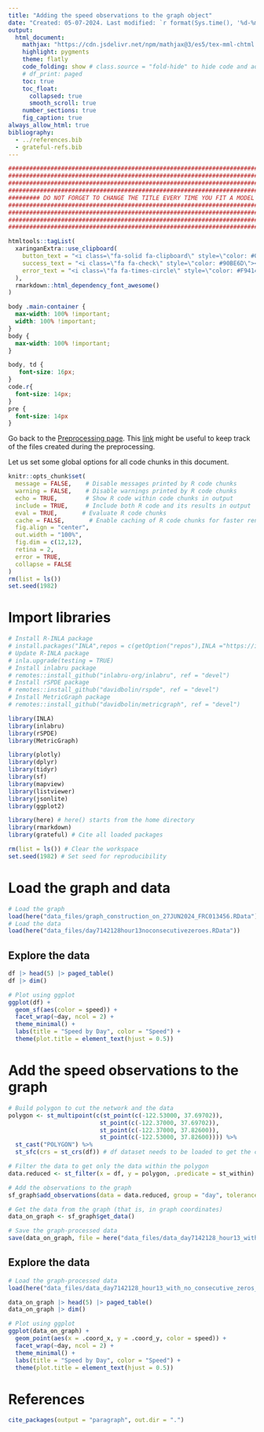```yaml
---
title: "Adding the speed observations to the graph object"
date: "Created: 05-07-2024. Last modified: `r format(Sys.time(), '%d-%m-%Y.')`"
output:
  html_document:
    mathjax: "https://cdn.jsdelivr.net/npm/mathjax@3/es5/tex-mml-chtml.js"
    highlight: pygments
    theme: flatly
    code_folding: show # class.source = "fold-hide" to hide code and add a button to show it
    # df_print: paged
    toc: true
    toc_float:
      collapsed: true
      smooth_scroll: true
    number_sections: true
    fig_caption: true
always_allow_html: true
bibliography: 
  - ../references.bib
  - grateful-refs.bib
---
```


```r
################################################################################
################################################################################
################################################################################
################################################################################
######### DO NOT FORGET TO CHANGE THE TITLE EVERY TIME YOU FIT A MODEL #########
################################################################################
################################################################################
################################################################################
################################################################################
```

```r
htmltools::tagList(
  xaringanExtra::use_clipboard(
    button_text = "<i class=\"fa-solid fa-clipboard\" style=\"color: #00008B\"></i>",
    success_text = "<i class=\"fa fa-check\" style=\"color: #90BE6D\"></i>",
    error_text = "<i class=\"fa fa-times-circle\" style=\"color: #F94144\"></i>"
  ),
  rmarkdown::html_dependency_font_awesome()
)
```


```css
body .main-container {
  max-width: 100% !important;
  width: 100% !important;
}
body {
  max-width: 100% !important;
}

body, td {
   font-size: 16px;
}
code.r{
  font-size: 14px;
}
pre {
  font-size: 14px
}
```

Go back to the [Preprocessing page](../preprocessing.html). This [link](../data_files/README.html) might be useful to keep track of the files created during the preprocessing.

Let us set some global options for all code chunks in this document.

```r
knitr::opts_chunk$set(
  message = FALSE,    # Disable messages printed by R code chunks
  warning = FALSE,    # Disable warnings printed by R code chunks
  echo = TRUE,        # Show R code within code chunks in output
  include = TRUE,     # Include both R code and its results in output
  eval = TRUE,       # Evaluate R code chunks
  cache = FALSE,       # Enable caching of R code chunks for faster rendering
  fig.align = "center",
  out.width = "100%",
  fig.dim = c(12,12),
  retina = 2,
  error = TRUE,
  collapse = FALSE
)
rm(list = ls())
set.seed(1982)
```

# Import libraries

```r
# Install R-INLA package
# install.packages("INLA",repos = c(getOption("repos"),INLA ="https://inla.r-inla-download.org/R/testing"), dep = TRUE)
# Update R-INLA package
# inla.upgrade(testing = TRUE)
# Install inlabru package
# remotes::install_github("inlabru-org/inlabru", ref = "devel")
# Install rSPDE package
# remotes::install_github("davidbolin/rspde", ref = "devel")
# Install MetricGraph package
# remotes::install_github("davidbolin/metricgraph", ref = "devel")

library(INLA)
library(inlabru)
library(rSPDE)
library(MetricGraph)

library(plotly)
library(dplyr)
library(tidyr)
library(sf)
library(mapview)
library(listviewer)
library(jsonlite)
library(ggplot2)

library(here) # here() starts from the home directory
library(rmarkdown)
library(grateful) # Cite all loaded packages

rm(list = ls()) # Clear the workspace
set.seed(1982) # Set seed for reproducibility
```

# Load the graph and data

```r
# Load the graph
load(here("data_files/graph_construction_on_27JUN2024_FRC013456.RData"))
# Load the data
load(here("data_files/day7142128hour13noconsecutivezeroes.RData"))
```

## Explore the data

```r
df |> head(5) |> paged_table()
df |> dim()
```


```r
# Plot using ggplot
ggplot(df) +
  geom_sf(aes(color = speed)) +
  facet_wrap(~day, ncol = 2) +
  theme_minimal() +
  labs(title = "Speed by Day", color = "Speed") +
  theme(plot.title = element_text(hjust = 0.5))
```

# Add the speed observations to the graph   

```r
# Build polygon to cut the network and the data
polygon <- st_multipoint(c(st_point(c(-122.53000, 37.69702)),
                          st_point(c(-122.37000, 37.69702)),
                          st_point(c(-122.37000, 37.82600)),
                          st_point(c(-122.53000, 37.82600)))) %>%
  st_cast("POLYGON") %>%
  st_sfc(crs = st_crs(df)) # df dataset needs to be loaded to get the crs

# Filter the data to get only the data within the polygon
data.reduced <- st_filter(x = df, y = polygon, .predicate = st_within)

# Add the observations to the graph
sf_graph$add_observations(data = data.reduced, group = "day", tolerance = 0.02, duplicated_strategy = "jitter") # tolerance = 20m

# Get the data from the graph (that is, in graph coordinates)
data_on_graph <- sf_graph$get_data()

# Save the graph-processed data
save(data_on_graph, file = here("data_files/data_day7142128_hour13_with_no_consecutive_zeros_27JUN2024_FRC013456_graph_processed.RData"))
```

## Explore the data

```r
# Load the graph-processed data
load(here("data_files/data_day7142128_hour13_with_no_consecutive_zeros_27JUN2024_FRC013456_graph_processed.RData"))
```

```r
data_on_graph |> head(5) |> paged_table()
data_on_graph |> dim()
```

```r
# Plot using ggplot
ggplot(data_on_graph) +
  geom_point(aes(x = .coord_x, y = .coord_y, color = speed)) +
  facet_wrap(~day, ncol = 2) +
  theme_minimal() +
  labs(title = "Speed by Day", color = "Speed") +
  theme(plot.title = element_text(hjust = 0.5))
```

# References

```r
cite_packages(output = "paragraph", out.dir = ".")
```
